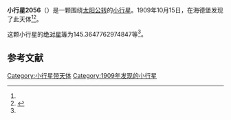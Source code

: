 {{Infobox planet
| bgcolour = #FFFFC0
| name = 2056 Nancy
| symbol = 
| image = 
| caption = 
| discovery = yes
| discovery_ref = 
| discoverer = {{link-en|约瑟夫·亨弗里奇|Joseph Helffrich}}
| discovery_site = [[海德堡|海德堡]] 
| discovered = 1909年10月15日
| designations = yes
| mp_name = 
| named_after = 
| alt_names = A909 TB/ 1929 VQ / 1942 RA1 / 1962 XE / 1972 VC1 / 1974 HL2
| mp_category = [[主带小行星|主带小行星]]
| orbit_ref = <ref name="a">[http://ssd.jpl.nasa.gov/sbdb.cgi?sstr=2056 2056 Nancy] {{Wayback|url=http://ssd.jpl.nasa.gov/sbdb.cgi?sstr=2056 |date=20200820023811 }}，小行星數據庫瀏覽器（JPL Small-Body Database Browser）－[[美国国家航空航天局|美国国家航空航天局]]喷气推进实验室</ref>
| epoch = 2456400.5 (2013年4月18日更新)
| aphelion = {{convert|2.526229941424241|AU|km|3|abbr=on|lk=out}}
| perihelion = {{convert|1.908418235593579|AU|km|3|abbr=on}}
| semimajor = {{convert|2.21732408850891|AU|km|3|abbr=on}}
| eccentricity = 0.139314706
| period = 1205.985787 [[日|日]]<br />3.3[[儒略年|儒略年]]
| avg_speed = 
| inclination = 3.932306316913669
| asc_node = 225.8309995361828
| mean_anomaly = 
| arg_peri = 145.3647762974847
| satellites = 
| physical_characteristics = yes
| dimensions = 
| mass = 
| density = 
| surface_grav = 
| escape_velocity = 
| sidereal_day = 
| axial_tilt = 
| pole_ecliptic_lat = 
| pole_ecliptic_lon = 
| albedo = 
| temperatures= 
| temp_name1 = 
| mean_temp_1 = 
| max_temp_1 = 
| temp_name2 = 
| max_temp_2 = 
| spectral_type = 
| abs_magnitude = 145.3647762974847
}}

'''小行星2056'''（{{lang-en|2056 Nancy}}）是一颗围绕[[太阳|太阳]][[公转|公转]]的[[小行星|小行星]]。1909年10月15日，{{link-en|约瑟夫·亨弗里奇|Joseph Helffrich}}在海德堡发现了此天体<ref name="a" /><ref>{{cite news|title=小行星列表|url=http://cfa-www.harvard.edu/iau/lists/NumberedMPs.txt|accessdate=2013-07-08|newspaper=哈佛大学|archive-date=2008-05-17|archive-url=https://web.archive.org/web/20080517010638/http://cfa-www.harvard.edu/iau/lists/NumberedMPs.txt|dead-url=no}}</ref>。

这颗小行星的[[绝对星等|绝对星等]]为145.3647762974847等<ref name="a" />。

==参考文献==
{{reflist}}
{{Minor Planet Number|[[小行星2055|小行星2055]]|[[小行星2057|小行星2057]]}}

{{小天体}}

[[Category:小行星带天体|Category:小行星带天体]]
[[Category:1909年发现的小行星|Category:1909年发现的小行星]]

{{asteroid-stub}}